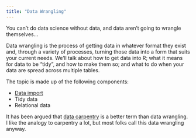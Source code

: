 ```yaml
---
title: "Data Wrangling"
---
```


You can't do data science without data, and data aren't going to wrangle themselves...

Data wrangling is the process of getting data in whatever format they exist and, through a variety of processes, turning those data into a form that suits your current needs. We'll talk about how to get data into R; what it means for data to be "tidy", and how to make them so; and what to do when your data are spread across multiple tables.

The topic is made up of the following components:

* [Data import](data_import.html)
* Tidy data
* Relational data

It has been argued that [data carpentry](http://www.mimno.org/articles/carpentry/) is a better term than data wrangling. I like the analogy to carpentry a lot, but most folks call this data wrangling anyway.
